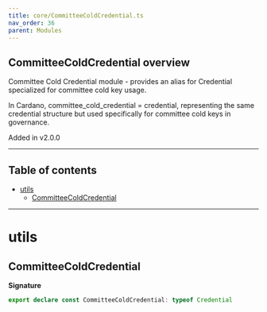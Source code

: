 ```yaml
---
title: core/CommitteeColdCredential.ts
nav_order: 36
parent: Modules
---
```


## CommitteeColdCredential overview

Committee Cold Credential module - provides an alias for Credential specialized for committee cold key usage.

In Cardano, committee_cold_credential = credential, representing the same credential structure
but used specifically for committee cold keys in governance.

Added in v2.0.0

---

<h2 className="text-delta">Table of contents</h2>

- [utils](#utils)
  - [CommitteeColdCredential](#committeecoldcredential)

---

# utils

## CommitteeColdCredential

**Signature**

```ts
export declare const CommitteeColdCredential: typeof Credential
```
